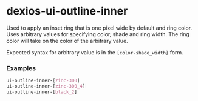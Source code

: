 
<Meta title="Utilities/ui-outline-inner" />

# dexios-ui-outline-inner

Used to apply an inset ring that is one pixel wide by default and ring color.
Uses arbitrary values for specifying color, shade and ring width.
The ring color will take on the color of the arbitrary value.

Expected syntax for arbitrary value is in the `[color-shade_width]` form.

### Examples

```css
ui-outline-inner-[zinc-300]
ui-outline-inner-[zinc-300_4]
ui-outline-inner-[black_2]
```
